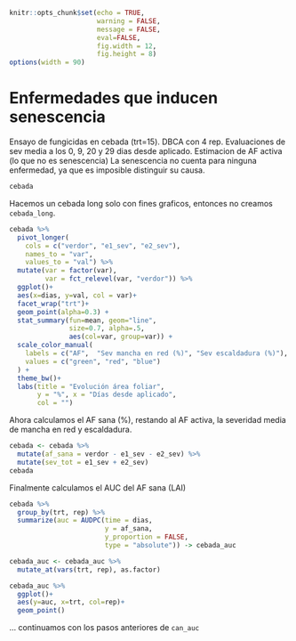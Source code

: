 ```r
knitr::opts_chunk$set(echo = TRUE, 
                      warning = FALSE, 
                      message = FALSE, 
                      eval=FALSE, 
                      fig.width = 12, 
                      fig.height = 8)
options(width = 90)
```

# Enfermedades que inducen senescencia

Ensayo de fungicidas en cebada (trt=15). 
DBCA con 4 rep.
Evaluaciones de sev media a los 0, 9, 20 y 29 dias desde aplicado. 
Estimacion de AF activa (lo que no es senescencia)
La senescencia no cuenta para ninguna enfermedad, ya que es imposible distinguir su causa.

```r
cebada
```

Hacemos un cebada long solo con fines graficos, entonces no creamos `cebada_long`. 

```r
cebada %>% 
  pivot_longer(
    cols = c("verdor", "e1_sev", "e2_sev"), 
    names_to = "var", 
    values_to = "val") %>% 
  mutate(var = factor(var),
         var = fct_relevel(var, "verdor")) %>% 
  ggplot()+
  aes(x=dias, y=val, col = var)+
  facet_wrap("trt")+
  geom_point(alpha=0.3) +
  stat_summary(fun=mean, geom="line", 
               size=0.7, alpha=.5,  
               aes(col=var, group=var)) +
  scale_color_manual(
    labels = c("AF",  "Sev mancha en red (%)", "Sev escaldadura (%)"),
    values = c("green", "red", "blue")
  ) +
  theme_bw()+ 
  labs(title = "Evolución área foliar",
       y = "%", x = "Días desde aplicado", 
       col = "")
```

Ahora calculamos el AF sana (%), restando al AF activa, la severidad media de mancha en red y escaldadura.

```r
cebada <- cebada %>% 
  mutate(af_sana = verdor - e1_sev - e2_sev) %>% 
  mutate(sev_tot = e1_sev + e2_sev) 
cebada
```

Finalmente calculamos el AUC del AF sana (LAI)

```r
cebada %>% 
  group_by(trt, rep) %>%
  summarize(auc = AUDPC(time = dias, 
                        y = af_sana, 
                        y_proportion = FALSE, 
                        type = "absolute")) -> cebada_auc
```

```r
cebada_auc <- cebada_auc %>% 
  mutate_at(vars(trt, rep), as.factor)
```

```r
cebada_auc %>% 
  ggplot()+
  aes(y=auc, x=trt, col=rep)+
  geom_point()
```
... continuamos con los pasos anteriores de `can_auc` 